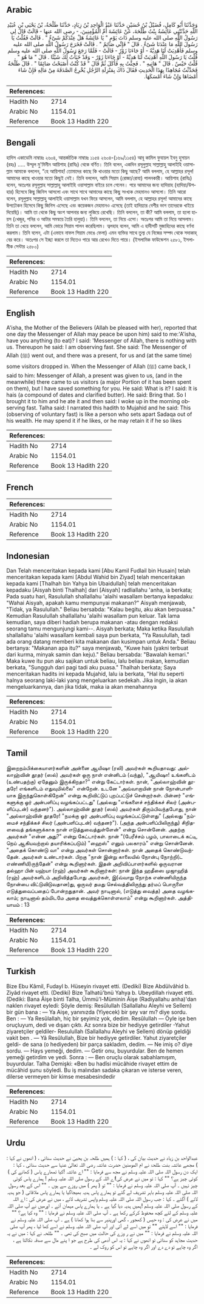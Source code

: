 ## Arabic


<div dir="rtl" lang="ar" style={{fontSize:'larger',backgroundColor:'#f8f9fa',padding:20}}>
وَحَدَّثَنَا أَبُو كَامِلٍ، فُضَيْلُ بْنُ حُسَيْنٍ حَدَّثَنَا عَبْدُ الْوَاحِدِ بْنُ زِيَادٍ، حَدَّثَنَا طَلْحَةُ، بْنُ يَحْيَى بْنِ عُبَيْدِ اللَّهِ حَدَّثَتْنِي عَائِشَةُ بِنْتُ طَلْحَةَ، عَنْ عَائِشَةَ أُمِّ الْمُؤْمِنِينَ، - رضى الله عنها - قَالَتْ قَالَ لِي رَسُولُ اللَّهِ صلى الله عليه وسلم ذَاتَ يَوْمٍ ‏"‏ يَا عَائِشَةُ هَلْ عِنْدَكُمْ شَىْءٌ ‏"‏ ‏.‏ قَالَتْ فَقُلْتُ يَا رَسُولَ اللَّهِ مَا عِنْدَنَا شَىْءٌ ‏.‏ قَالَ ‏"‏ فَإِنِّي صَائِمٌ ‏"‏ ‏.‏ قَالَتْ فَخَرَجَ رَسُولُ اللَّهِ صلى الله عليه وسلم فَأُهْدِيَتْ لَنَا هَدِيَّةٌ - أَوْ جَاءَنَا زَوْرٌ - قَالَتْ - فَلَمَّا رَجَعَ رَسُولُ اللَّهِ صلى الله عليه وسلم قُلْتُ يَا رَسُولَ اللَّهِ أُهْدِيَتْ لَنَا هَدِيَّةٌ - أَوْ جَاءَنَا زَوْرٌ - وَقَدْ خَبَأْتُ لَكَ شَيْئًا ‏.‏ قَالَ ‏"‏ مَا هُوَ ‏"‏ ‏.‏ قُلْتُ حَيْسٌ ‏.‏ قَالَ ‏"‏ هَاتِيهِ ‏"‏ ‏.‏ فَجِئْتُ بِهِ فَأَكَلَ ثُمَّ قَالَ ‏"‏ قَدْ كُنْتُ أَصْبَحْتُ صَائِمًا ‏"‏ ‏.‏ قَالَ طَلْحَةُ فَحَدَّثْتُ مُجَاهِدًا بِهَذَا الْحَدِيثِ فَقَالَ ذَاكَ بِمَنْزِلَةِ الرَّجُلِ يُخْرِجُ الصَّدَقَةَ مِنْ مَالِهِ فَإِنْ شَاءَ أَمْضَاهَا وَإِنْ شَاءَ أَمْسَكَهَا‏.‏
</div>
<div style={{backgroundColor:'#f8f9fa',padding:20, marginBottom: 10}}><table> <thead> <tr> <th>References:</th> <th></th> </tr> </thead> <tbody><tr><td>Hadith No</td><td>2714</td></tr><tr><td>Arabic No</td><td>1154.01</td></tr><tr><td>Reference</td><td>Book 13 Hadith 220</td></tr></tbody></table></div>

## Bengali


<div dir="ltr" lang="bn" style={{fontSize:'larger',backgroundColor:'#f8f9fa',padding:20}}>
হাদিস একাডেমি নাম্বারঃ ২৬০৪, আন্তর্জাতিক নাম্বারঃ ১১৫৪ ২৬০৪-(১৬৯/১১৫৪) আবূ কামিল ফুযায়ল ইবনু হুসায়ন (রহঃ) ..... উম্মুল মু'মিনীন আয়িশাহ (রাযিঃ) থেকে বর্ণিত। তিনি বলেন, একদিন রসূলুল্লাহ সাল্লাল্লাহু আলাইহি ওয়াসাল্লাম আমাকে বললেন, “হে আয়িশাহ! তোমাদের কাছে কি খাওয়ার মতো কিছু আছে? আমি বললাম, হে আল্লাহর রসূল! আমাদের কাছে খাওয়ার মতো কিছুই নেই। তিনি বললেন, আমি সিয়াম (রোজা/রোযা) পালনকারী। আয়িশাহ (রাযিঃ) বলেন, অতঃপর রসূলুল্লাহ সাল্লাল্লাহু আলাইহি ওয়াসাল্লাম বাইরে চলে গেলেন। পরে আমাদের জন্য হাদিয়াহ (হাদিয়া/উপহার) হিসেবে কিছু জিনিস আসলো এবং সাথে সাথে আমাদের কাছে কিছু সংখ্যক মেহমানও আসলো। তিনি আরো বলেন, রসূলুল্লাহ সাল্লাল্লাহু আলাইহি ওয়াসাল্লাম যখন ফিরে আসলেন, আমি বললাম, হে আল্লাহর রসূল! আমাদের কাছে উপঢৌকন হিসেবে কিছু জিনিস এসেছে এবং কয়েকজন মেহমানও এসেছে (তাই হাদিয়্যার বেশীর ভাগ তাদেরকে খাইয়ে দিয়েছি)। আমি তা থেকে কিছু অংশ আপনার জন্য লুকিয়ে রেখেছি। তিনি বললেন, তা কী? আমি বললাম, তা হলো হায়স (খেজুর, পনির ও আটার সমন্বয়ে তৈরি হালুয়া)। তিনি বললেন, তা নিয়ে এসো। অতঃপর আমি তা নিয়ে আসলাম। তিনি তা খেয়ে বললেন, আমি ভোরে সিয়াম পালন করেছিলাম। ত্বলহাহ বলেন, আমি এ হাদীসটি মুজাহিদের কাছে বর্ণনা করলাম। তিনি বলেন, এটা (এভাবে নাফল সিয়াম ভেঙে ফেলা) এমন ব্যক্তির সাথে তুল্য যে নিজের সম্পদ থেকে সদাকাহ্ বের করে। অতঃপর সে ইচ্ছা করলে তা দিতেও পারে আর রেখেও দিতে পারে। (ইসলামিক ফাউন্ডেশন ২৫৮১, ইসলামীক সেন্টার ২৫৮০)
</div>
<div style={{backgroundColor:'#f8f9fa',padding:20, marginBottom: 10}}><table> <thead> <tr> <th>References:</th> <th></th> </tr> </thead> <tbody><tr><td>Hadith No</td><td>2714</td></tr><tr><td>Arabic No</td><td>1154.01</td></tr><tr><td>Reference</td><td>Book 13 Hadith 220</td></tr></tbody></table></div>

## English


<div dir="ltr" lang="en" style={{fontSize:'larger',backgroundColor:'#f8f9fa',padding:20}}>
A'isha, the Mother of the Believers (Allah be pleased with her), reported that one day the Messenger of Allah may peace be upon him) said to me:'A'isha, have you anything (to eat)? I said: 'Messenger of Allah, there is nothing with us. Thereupon he said: I am observing fast. She said: The Messenger of Allah (ﷺ) went out, and there was a present, for us and (at the same time) some visitors dropped in. When the Messenger of Allah (ﷺ) came back, I said to him: Messenger of Allah, a present was given to us, (and in the meanwhile) there came to us visitors (a major Portion of it has been spent on them), but I have saved something for you. He said: What is it? I said: It is hais (a compound of dates and clarified butter). He said: Bring that. So I brought it to him and he ate it and then said: I woke up in the morning observing fast. Talha said: I narrated this hadith to Mujahid and he said: This (observing of voluntary fast) is like a person who sets apart Sadaqa out of his wealth. He may spend it if he likes, or he may retain it if he so likes
</div>
<div style={{backgroundColor:'#f8f9fa',padding:20, marginBottom: 10}}><table> <thead> <tr> <th>References:</th> <th></th> </tr> </thead> <tbody><tr><td>Hadith No</td><td>2714</td></tr><tr><td>Arabic No</td><td>1154.01</td></tr><tr><td>Reference</td><td>Book 13 Hadith 220</td></tr></tbody></table></div>

## French


<div dir="ltr" lang="fr" style={{fontSize:'larger',backgroundColor:'#f8f9fa',padding:20}}>

</div>
<div style={{backgroundColor:'#f8f9fa',padding:20, marginBottom: 10}}><table> <thead> <tr> <th>References:</th> <th></th> </tr> </thead> <tbody><tr><td>Hadith No</td><td>2714</td></tr><tr><td>Arabic No</td><td>1154.01</td></tr><tr><td>Reference</td><td>Book 13 Hadith 220</td></tr></tbody></table></div>

## Indonesian


<div dir="ltr" lang="id" style={{fontSize:'larger',backgroundColor:'#f8f9fa',padding:20}}>
Dan Telah menceritakan kepada kami [Abu Kamil Fudlail bin Husain] telah menceritakan kepada kami [Abdul Wahid bin Ziyad] telah menceritakan kepada kami [Thalhah bin Yahya bin Ubaidullah] telah menceritakan kepadaku [Aisyah binti Thalhah] dari [Aisyah] radliallahu 'anha, ia berkata; Pada suatu hari, Rasulullah shallallahu 'alaihi wasallam bertanya kepadaku: "Wahai Aisyah, apakah kamu mempunyai makanan?" Aisyah menjawab, "Tidak, ya Rasulullah." Beliau bersabda: "Kalau begitu, aku akan berpuasa." Kemudian Rasulullah shallallahu 'alaihi wasallam pun keluar. Tak lama kemudian, saya diberi hadiah berupa makanan -atau dengan redaksi seorang tamu mengunjungi kami--. Aisyah berkata; Maka ketika Rasulullah shallallahu 'alaihi wasallam kembali saya pun berkata, "Ya Rasulullah, tadi ada orang datang memberi kita makanan dan kusimpan untuk Anda." Beliau bertanya: "Makanan apa itu?" saya menjawab, "Kuwe hais (yakni terbuat dari kurma, minyak samin dan keju)." Beliau bersabda: "Bawalah kemari." Maka kuwe itu pun aku sajikan untuk beliau, lalu beliau makan, kemudian berkata, "Sungguh dari pagi tadi aku puasa." Thalhah berkata; Saya menceritakan hadits ini kepada Mujahid, lalu ia berkata, "Hal itu seperti halnya seorang laki-laki yang mengeluarkan sedekah. Jika ingin, ia akan mengeluarkannya, dan jika tidak, maka ia akan menahannya
</div>
<div style={{backgroundColor:'#f8f9fa',padding:20, marginBottom: 10}}><table> <thead> <tr> <th>References:</th> <th></th> </tr> </thead> <tbody><tr><td>Hadith No</td><td>2714</td></tr><tr><td>Arabic No</td><td>1154.01</td></tr><tr><td>Reference</td><td>Book 13 Hadith 220</td></tr></tbody></table></div>

## Tamil


<div dir="ltr" lang="ta" style={{fontSize:'larger',backgroundColor:'#f8f9fa',padding:20}}>
இறைநம்பிக்கையாளர்களின் அன்னை ஆயிஷா (ரலி) அவர்கள் கூறியதாவது: அல்லாஹ்வின் தூதர் (ஸல்) அவர்கள் ஒரு நாள் என்னிடம் (வந்து), "ஆயிஷா! உங்களிடம் (உண்பதற்கு) ஏதேனும் இருக்கிறதா?" என்று கேட்டார்கள். நான், "அல்லாஹ்வின் தூதரே! எங்களிடம் எதுவுமில்லை" என்றேன். உடனே "அவ்வாறாயின் நான் நோன்பாளியாக இருந்துகொள்கிறேன்" என்று கூறிவிட்டுப் புறப்பட்டுச் சென்றார்கள். பின்னர் "எங்களுக்கு ஓர் அன்பளிப்பு வழங்கப்பட்டது" (அல்லது "எங்களைச் சந்திக்கச் சிலர் (அன்பளிப்புடன்) வந்தனர்"). அல்லாஹ்வின் தூதர் (ஸல்) அவர்கள் திரும்பிவந்தபோது, நான் "அல்லாஹ்வின் தூதரே! "நமக்கு ஓர் அன்பளிப்பு வழங்கப்பட்டுள்ளது" (அல்லது "நம்மைச் சந்திக்கச் சிலர் (அன்பளிப்புடன்) வந்தனர்"). (அந்த அன்பளிப்பிலிருந்து) சிறிதளவைத் தங்களுக்காக நான் எடுத்துவைத்துள்ளேன்" என்று சொன்னேன். அதற்கு அவர்கள் "என்ன அது?" என்று கேட்டார்கள். நான் "(பேரீச்சம் பழம், பாலாடைக் கட்டி, நெய் ஆகியவற்றால் தயாரிக்கப்படும்) "ஹைஸ்" எனும் பலகாரம்" என்று சொன்னேன். "அதைக் கொண்டு வா" என்று அவர்கள் சொன்னார்கள். நான் அதைக் கொண்டுவந்தேன். அவர்கள் உண்டார்கள். பிறகு "நான் இன்று காலையில் நோன்பு நோற்றி(ட எண்ணியி)ருந்தேன்" என்று கூறினார்கள். இதன் அறிவிப்பாளர்களில் ஒருவரான தல்ஹா பின் யஹ்யா (ரஹ்) அவர்கள் கூறினார்கள்: நான் இந்த ஹதீஸை முஜாஹித் (ரஹ்) அவர்களிடம் அறிவித்தபோது அவர்கள், இ(வ்வாறு நோற்க எண்ணியிருந்த நோன்பை விட்டுவிடுவதான)து, ஒருவர் தமது செல்வத்திலிருந்து தர்மப் பொருளை எடுத்துவைப்பதைப் போன்றதுதான். அவர் நாடினால், (எடுத்து வைத்த) அதை வழங்கலாம்; நாடினால் தம்மிடமே அதை வைத்துக்கொள்ளலாம்" என்று கூறினார்கள். அத்தியாயம் : 13
</div>
<div style={{backgroundColor:'#f8f9fa',padding:20, marginBottom: 10}}><table> <thead> <tr> <th>References:</th> <th></th> </tr> </thead> <tbody><tr><td>Hadith No</td><td>2714</td></tr><tr><td>Arabic No</td><td>1154.01</td></tr><tr><td>Reference</td><td>Book 13 Hadith 220</td></tr></tbody></table></div>

## Turkish


<div dir="ltr" lang="tr" style={{fontSize:'larger',backgroundColor:'#f8f9fa',padding:20}}>
Bize Ebu Kâmil, Fudayl b. Hüseyin rivayet etti. (Dediki) Bize Abdülvâhid b. Ziyâd rivayet etti. (Dediki) Bize Talhatü'bnü Yahya b. Ubeydillah rivayet etti. (Dediki: Bana Âişe binti Talha, Ümmü'l-Müminin Âişe (Radiyallahu anha)'dan naklen rivayet eyledi: Şöyle demiş: Resûlullah (Sallallahu Aleyhi ve Sellem) bir gün bana : — Ya Aişe, yanınızda (Yiyecek) bir şey var mı? diye sordu. Ben : — Ya Resûlallah, hiç bir şeyimiz yok, dedim. Resûlullah — Öyle işe ben oruçluyum, dedi ve dışarı çıktı. Az sonra bize bir hediyye getirdiler -Yahut ziyaretçiler geldiler- Resulullah (Sallallahu Aleyhi ve Sellem) dönüp geldiği vakit ben . — Yâ Resûlullah, Bize bir hediyye getirdiler. Yahut ziyaretçiler geldi- de sana (o hediyeden) bir parça sakladım, dedim. — Ne imiş o? diye sordu. — Hays yemeği, dedim. — Getir onu, buyurdular. Ben de hemen yemeği getirdim ve yedi. Sonra : — Ben oruçlu olarak sabahlamışım, buyurdular. Talha Demişki: «Ben bu hadîsi mücâhide rivayet ettim de mücâhid şunu söyledi. Bu iş malından sadaka çıkaran ve isterse veren, dilerse vermeyen bir kimse mesabesindedir
</div>
<div style={{backgroundColor:'#f8f9fa',padding:20, marginBottom: 10}}><table> <thead> <tr> <th>References:</th> <th></th> </tr> </thead> <tbody><tr><td>Hadith No</td><td>2714</td></tr><tr><td>Arabic No</td><td>1154.01</td></tr><tr><td>Reference</td><td>Book 13 Hadith 220</td></tr></tbody></table></div>

## Urdu


<div dir="rtl" lang="ur" style={{fontSize:'larger',backgroundColor:'#f8f9fa',padding:20}}>
عبدالواحد بن زیاد نے حدیث بیان کی ، ( کہا : ) ہمیں طلحہ بن یحییٰ نے حدیث سنائی ، ( انھوں نے کہا : ) مجھے عائشہ بنت طلحۃ نے ام المومنین حضرت عائشہ رضی اللہ تعالیٰ عنہا سے حدیث سنائی ، کہا : ایک دن رسول اللہ صلی اللہ علیہ وسلم نے مجھ سے فرمایا : "" اے عائشہ !کیا تمھارے پاس ( کھانے کی ) کوئی چیز ہے؟ "" کہا : تو میں نے عرض کی!اے اللہ کے رسول صلی اللہ علیہ وسلم ! ہمارے پاس کوئی چیز نہیں ۔ آپ صلی اللہ علیہ وسلم نے فرمایا : "" تو ( پھر ) میں روزے سے ہوں ۔ "" اس کے بعد رسول اللہ صلی اللہ علیہ وسلم باہر تشریف لے گئے تو ہمارے پاس ہدیہ بھیجاگیا یا ہمارے پاس ملاقاتی ( جو ہدیہ لائے ) آگئے ۔ کہا : جب رسول اللہ صلی اللہ علیہ وسلم واپس تشریف لائے ، میں نے عرض کی : اے اللہ کے رسول صلی اللہ علیہ وسلم !ہمیں ہدیہ دیا گیا ہے ۔ یا ہمارے پاس مہمان آئے ۔ اورمیں نے آپ صلی اللہ علیہ وسلم کے لئے کچھ محفوظ کرکے رکھا ہے ۔ آپ صلی اللہ علیہ وسلم نے فرمایا : "" وہ کیا ہے؟ "" میں نے عرض کی : وہ حیس ( کھجور ، گھی اورپنیر سے بنا ہوا کھانا ) ہے ۔ آپ صلی اللہ علیہ وسلم نے فرمایا : "" اسے لایئے "" تو میں اسے لے آئی اور آپ صلی اللہ علیہ وسلم نے اسے کھا لیا ، پھر آپ صلی اللہ علیہ وسلم نے فرمایا : "" میں نے ر وزے کی حالت میں صبح کی تھی ۔ "" طلحہ نے کہا : میں نے یہ حدیث مجاہد کو سنائی تو انھوں نے کہا : یہ اس آدمی کی طرح ہے جو ا پنے مال سے صدقہ نکالتا ہے ، اگر وہ چاہے تو دے دے اور اگر وہ چاہے تو اس کو روک لے ۔
</div>
<div style={{backgroundColor:'#f8f9fa',padding:20, marginBottom: 10}}><table> <thead> <tr> <th>References:</th> <th></th> </tr> </thead> <tbody><tr><td>Hadith No</td><td>2714</td></tr><tr><td>Arabic No</td><td>1154.01</td></tr><tr><td>Reference</td><td>Book 13 Hadith 220</td></tr></tbody></table></div>
